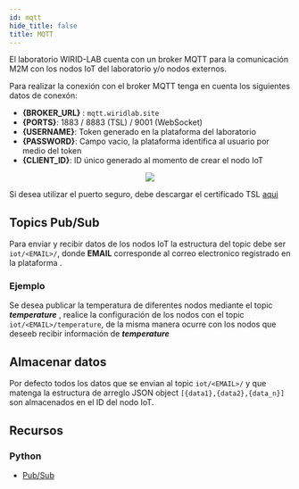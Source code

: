 ```yaml
---
id: mqtt
hide_title: false
title: MQTT 
---
```




El laboratorio WIRID-LAB cuenta con un broker MQTT para la comunicación M2M con los nodos IoT del laboratorio y/o nodos externos. 

Para realizar la conexión con el broker MQTT tenga en cuenta los siguientes datos de conexón:

- **{BROKER_URL}** : ``mqtt.wiridlab.site``
- **{PORTS}**:  1883 / 8883 (TSL) / 9001 (WebSocket)
- **{USERNAME}**: Token generado en la plataforma del laboratorio 
- **{PASSWORD}**: Campo vacio, la plataforma identifica al usuario por medio del token 
- **{CLIENT_ID}**: ID único generado al momento de crear el nodo IoT

<div align="center" style={{margin: '20px'}}>
<img src={require('./../assets/iot/client-id-mqtt.gif').default}  align="center"/>
</div>

Si desea utilizar el puerto seguro, debe descargar el certificado TSL [aqui](https://raw.githubusercontent.com/wirid-lab/iot-mqtt-python/main/root.pem)


## Topics Pub/Sub

Para enviar y recibir datos de los nodos IoT la estructura del topic debe ser  ``iot/<EMAIL>/``,  donde **EMAIL**  corresponde al correo electronico registrado en la plataforma .

### Ejemplo

Se desea publicar la temperatura de diferentes nodos mediante el topic **_temperature_** , realice la configuración de los nodos con el topic  ``iot/<EMAIL>/temperature``, de la misma manera ocurre con los nodos que deseeb recibir información de  **_temperature_** 

## Almacenar datos

Por defecto todos los datos que se envian al  topic ``iot/<EMAIL>/`` y que matenga la estructura de arreglo JSON object  ``[{data1},{data2},{data_n}]`` son almacenados en el ID del nodo IoT.

## Recursos

### Python

- [Pub/Sub](https://github.com/wirid-lab/iot-mqtt-python) 




